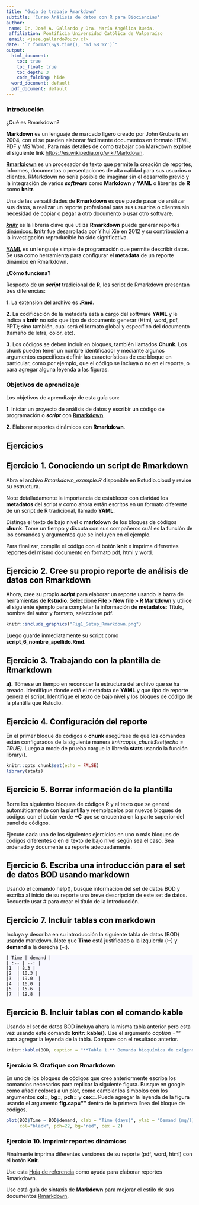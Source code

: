 ```yaml
---
title: "Guía de trabajo Rmarkdown"
subtitle: 'Curso Análisis de datos con R para Biociencias'
author:
 name: Dr. José A. Gallardo y Dra. María Angélica Rueda.
 affiliation: Pontificia Universidad Católica de Valparaíso
 email: <jose.gallardo@pucv.cl>
date: "`r format(Sys.time(), '%d %B %Y')`"
output:
  html_document:
    toc: true
    toc_float: true
    toc_depth: 3
    code_folding: hide
  word_document: default
  pdf_document: default
---
```


<style>
#TOC {
  color: black;
  font-familiy: Calibri;
  font-size: 14px;
  border-color: #708090; 
}
body {
   color: black;
   font-familiy: Calibri;
}

pre {
  color: black;
  background-color: #F8F8FF;
}
# header {
  color: #800000;
  font-familiy: Calibri;
  background-color: #F5F5F5;
  opacity: 0.8;
  font-size: 16px;
}
</style>

### **Introducción**

¿Qué es Rmarkdown?

**Markdown** es un lenguaje de marcado ligero creado por John Gruberis en 2004, con el se pueden elaborar fácilmente documentos en formato HTML, PDF y MS Word. Para más detalles de como trabajar con Markdown explore el siguiente link  <https://es.wikipedia.org/wiki/Markdown>.

[**Rmarkdown**](https://rmarkdown.rstudio.com/) es un procesador de texto que permite la creación de reportes, informes, documentos o presentaciones de alta calidad para sus usuarios o clientes. RMarkdown no sería posible de imaginar sin el desarrollo previo y la integración de varios **_software_** como **Markdown** y **YAML** o librerías de **R** como **knitr**.

Una de las versatilidades de **Rmarkdown** es que puede pasar de análizar sus datos, a realizar un reporte profesional para sus usuarios o clientes sin necesidad de copiar o pegar a otro documento o usar otro software. 

[**_knitr_**](https://yihui.org/knitr/) es la librería clave que utliza **Rmarkdown** puede generar reportes dinámicos. **knitr** fue desarrollada por Yihui Xie en 2012 y su contribución a la investigación reproducible ha sido significativa.

**[YAML](https://es.wikipedia.org/wiki/YAML)** es un lenguaje simple de programación que permite describir datos. Se usa como herramienta para configurar el **metadata** de un reporte dinámico en Rmarkdown. 

**¿Cómo funciona?**

Respecto de un **_script_** tradicional de **R**, los script de Rmarkdown presentan tres diferencias: 

**1**. La extensión del archivo es **.Rmd**.

**2**. La codificación de la metadata está a cargo del software **YAML** y le indica a **knitr** no sólo que tipo de documento generar (Html, word, pdf, PPT); sino también, cual será el formato global y específico del documento (tamaño de letra, color, etc).

**3**. Los códigos se deben incluir en bloques, también llamados **Chunk**. Los chunk pueden tener un nombre identificador y mediante algunos argumentos específicos definir las características de ese bloque en particular, como por ejemplo, que el código se incluya o no en el reporte, o para agregar alguna leyenda a las figuras.


### **Objetivos de aprendizaje**

Los objetivos de aprendizaje de esta guía son:

**1**. Iniciar un proyecto de análisis de datos y escribir un código de programación o **_script_** con **[Rmarkdown](https://rmarkdown.rstudio.com/)**.

**2**. Elaborar reportes dinámicos con **Rmarkdown**.


## **Ejercicios**

## **Ejercicio 1.** **Conociendo un script de Rmarkdown**

Abra el archivo *Rmarkdown_example.R* disponible en Rstudio.cloud y revise su estructura.   

Note detalladamente la importancia de establecer con claridad los **metadatos** del script y como ahora están escritos en un formato diferente de un script de R tradicional, llamado **YAML**.    

Distinga el texto de bajo nivel o **markdown** de los bloques de códigos **chunk**. Tome un tiempo y discuta con sus compañeros cuál es la función de los comandos y argumentos que se incluyen en el ejemplo.

Para finalizar, compile el código con el botón **knit** e imprima diferentes reportes del mismo documento en formato pdf, html y word.

## **Ejercicio 2.** **Cree su propio reporte de análisis de datos con Rmarkdown**

Ahora, cree su propio **_script_** para elaborar un reporte usando la barra de herramientas de **Rstudio**. Seleccione **File > New file > R Markdown** y utilice el siguiente ejemplo para completar la información de **metadatos**: Título, nombre del autor y formato, seleccione pdf.

```r
knitr::include_graphics("Fig1_Setup_Rmarkdown.png")
```

Luego guarde inmediatamente su script como **script_6_nombre_apellido.Rmd**.  

## **Ejercicio 3.** **Trabajando con la plantilla de Rmarkdown** 

**a).** Tómese un tiempo en reconocer la estructura del archivo que se ha creado. Identifique donde está el metadata de **YAML** y que tipo de reporte genera el script. Identifique el texto de bajo nivel y los bloques de código de la plantilla que Rstudio.

## **Ejercicio 4.** **Configuración del reporte**

En el primer bloque de códigos o **chunk** asegúrese de que los comandos están configurados de la siguiente manera *knitr::opts_chunk$set(echo = TRUE)*. Luego a mode de prueba cargue la librería **stats** usando la función library().

```r
knitr::opts_chunk$set(echo = FALSE)
library(stats)
```


## **Ejercicio 5.** **Borrar información de la plantilla**

Borre los siguientes bloques de códigos R y el texto que se generó automáticamente con la plantilla y reemplacelos por nuevos bloques de códigos con el botón verde **+C** que se encuentra en la parte superior del panel de códigos. 

Ejecute cada uno de los siguientes ejercicios en uno o más bloques de códigos diferentes o en el texto de bajo nivel según sea el caso. Sea ordenado y documente su reporte adecuadamente.

## **Ejercicio 6.** **Escriba una introducción para el set de datos BOD usando markdown**

Usando el comando help(), busque información del set de datos BOD y escriba al inicio de su reporte una breve descripción de este set de datos. Recuerde usar # para crear el título de la Introducción.

## **Ejercicio 7.** **Incluir tablas con markdown**

Incluya y describa en su introducción la siguiente tabla de datos (BOD) usando markdown. Note que **Time** está justificado a la izquierda (:--) y **demand** a la derecha (--:).

    | Time | demand |
    | :-- | --: |
    |1	| 8.3 |			
    |2	| 10.3 |			
    |3	| 19.0	|		
    |4	| 16.0	|		
    |5	| 15.6	|		
    |7	| 19.8	|

## **Ejercicio 8.** **Incluir tablas con el comando kable**

Usando el set de datos BOD incluya ahora la misma tabla anterior pero esta vez usando este comando **knitr::kable()**. Use el argumento *caption =""* para agregar la leyenda de la tabla. Compare con el resultado anterior.

```r
knitr::kable(BOD, caption = "**Tabla 1.** Bemanda bioquímica de oxígeno")
```

### **Ejercicio 9.** **Grafique con Rmarkdown**

En uno de los bloques de códigos que creo anteriormente escriba los comandos necesarios para replicar la siguiente figura. Busque en google como añadir colores a un plot, como cambiar los simbolos con los argumentos **col=**, **bg=**, **pch=** y **cex=**. Puede agregar la leyenda de la figura usando el argumento **fig.cap=""** dentro de la primera línea del bloque de códigos.

```r
plot(BOD$Time ~ BOD$demand, xlab = "Time (days)", ylab = "Demand (mg/l)", 
     col="black", pch=22, bg="red", cex = 2)
```

### **Ejercicio 10.** **Imprimir reportes dinámicos**

Finalmente imprima diferentes versiones de su reporte (pdf, word, html) con el botón **Knit**.

Use esta [Hoja de referencia](https://github.com/rstudio/cheatsheets/raw/master/translations/spanish/rmarkdown-2.0_Spanish.pdf) como ayuda para elaborar reportes Rmarkdown.

Use está guía de sintaxis de **Markdown** para mejorar el estilo de sus documentos [Rmarkdown](https://rstudio-pubs-static.s3.amazonaws.com/330387_5a40ca72c3b14824acedceb7d34618d1.html).
